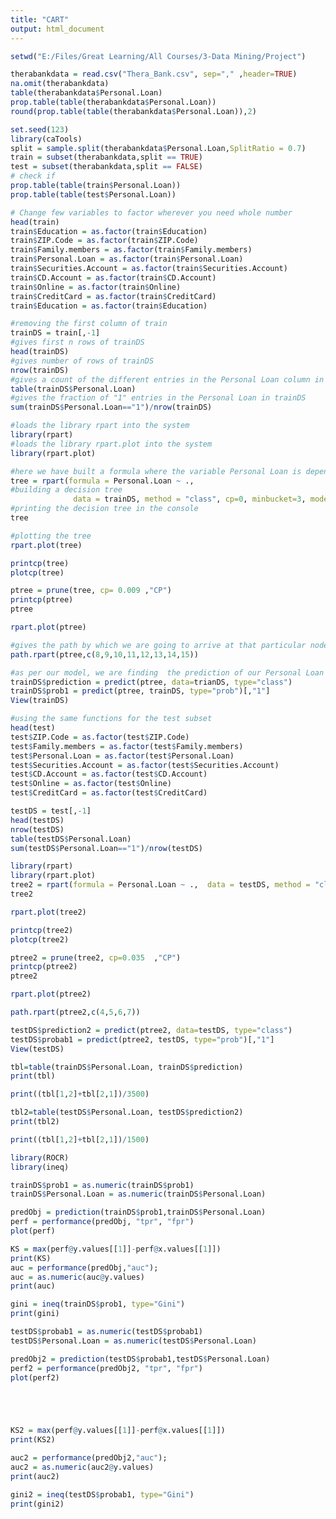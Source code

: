 ---
title: "CART"
output: html_document
---

```{r setup, include=FALSE}

setwd("E:/Files/Great Learning/All Courses/3-Data Mining/Project")

```


```{r}
therabankdata = read.csv("Thera_Bank.csv", sep="," ,header=TRUE) 
na.omit(therabankdata)
table(therabankdata$Personal.Loan)
prop.table(table(therabankdata$Personal.Loan))
round(prop.table(table(therabankdata$Personal.Loan)),2)

```
```{r}
set.seed(123)
library(caTools)
split = sample.split(therabankdata$Personal.Loan,SplitRatio = 0.7)
train = subset(therabankdata,split == TRUE)
test = subset(therabankdata,split == FALSE)
# check if
prop.table(table(train$Personal.Loan))
prop.table(table(test$Personal.Loan))

```
```{r}
# Change few variables to factor wherever you need whole number
head(train)
train$Education = as.factor(train$Education)
train$ZIP.Code = as.factor(train$ZIP.Code)
train$Family.members = as.factor(train$Family.members)
train$Personal.Loan = as.factor(train$Personal.Loan)
train$Securities.Account = as.factor(train$Securities.Account)
train$CD.Account = as.factor(train$CD.Account)
train$Online = as.factor(train$Online)
train$CreditCard = as.factor(train$CreditCard)
train$Education = as.factor(train$Education)
```
```{r}
#removing the first column of train
trainDS = train[,-1]
#gives first n rows of trainDS
head(trainDS)
#gives number of rows of trainDS
nrow(trainDS)
#gives a count of the different entries in the Personal Loan column in trainDS
table(trainDS$Personal.Loan)
#gives the fraction of "1" entries in the Personal Loan in trainDS
sum(trainDS$Personal.Loan=="1")/nrow(trainDS)
```
```{r}
#loads the library rpart into the system
library(rpart)
#loads the library rpart.plot into the system
library(rpart.plot)

#here we have built a formula where the variable Personal Loan is dependent on all the variables of trainDS
tree = rpart(formula = Personal.Loan ~ ., 
#building a decision tree
              data = trainDS, method = "class", cp=0, minbucket=3, model=TRUE)
#printing the decision tree in the console
tree

```
```{r}
#plotting the tree 
rpart.plot(tree)
```
```{r}
printcp(tree)
plotcp(tree)
```
```{r}
ptree = prune(tree, cp= 0.009 ,"CP")
printcp(ptree)
ptree

```
```{r}
rpart.plot(ptree)
```
```{r}
#gives the path by which we are going to arrive at that particular node
path.rpart(ptree,c(8,9,10,11,12,13,14,15))

```
```{r}
#as per our model, we are finding  the prediction of our Personal Loan variable
trainDS$prediction = predict(ptree, data=trianDS, type="class")
trainDS$prob1 = predict(ptree, trainDS, type="prob")[,"1"]
View(trainDS)

```


```{r}
#using the same functions for the test subset
head(test)
test$ZIP.Code = as.factor(test$ZIP.Code)
test$Family.members = as.factor(test$Family.members)
test$Personal.Loan = as.factor(test$Personal.Loan)
test$Securities.Account = as.factor(test$Securities.Account)
test$CD.Account = as.factor(test$CD.Account)
test$Online = as.factor(test$Online)
test$CreditCard = as.factor(test$CreditCard)

```
```{r}

testDS = test[,-1]
head(testDS)
nrow(testDS)
table(testDS$Personal.Loan)
sum(testDS$Personal.Loan=="1")/nrow(testDS)
```
```{r}

library(rpart)
library(rpart.plot)
tree2 = rpart(formula = Personal.Loan ~ .,  data = testDS, method = "class", cp=0, minbucket=3, model=TRUE) 
tree2

```
```{r}

rpart.plot(tree2)
```
```{r}
printcp(tree2)
plotcp(tree2)
```
```{r}
ptree2 = prune(tree2, cp=0.035  ,"CP")
printcp(ptree2)
ptree2


```
```{r}
rpart.plot(ptree2)
```
```{r}

path.rpart(ptree2,c(4,5,6,7))

```
```{r}
testDS$prediction2 = predict(ptree2, data=testDS, type="class")
testDS$probab1 = predict(ptree2, testDS, type="prob")[,"1"]
View(testDS)

```


```{r}
tbl=table(trainDS$Personal.Loan, trainDS$prediction)
print(tbl)

print((tbl[1,2]+tbl[2,1])/3500)
```
```{r}
tbl2=table(testDS$Personal.Loan, testDS$prediction2)
print(tbl2)

print((tbl[1,2]+tbl[2,1])/1500)

```
```{r}
library(ROCR)
library(ineq)

trainDS$prob1 = as.numeric(trainDS$prob1)
trainDS$Personal.Loan = as.numeric(trainDS$Personal.Loan)

predObj = prediction(trainDS$prob1,trainDS$Personal.Loan)
perf = performance(predObj, "tpr", "fpr")
plot(perf)

KS = max(perf@y.values[[1]]-perf@x.values[[1]])
print(KS)
auc = performance(predObj,"auc"); 
auc = as.numeric(auc@y.values)
print(auc)

gini = ineq(trainDS$prob1, type="Gini")
print(gini)
```


```{r}
testDS$probab1 = as.numeric(testDS$probab1)
testDS$Personal.Loan = as.numeric(testDS$Personal.Loan)

predObj2 = prediction(testDS$probab1,testDS$Personal.Loan)
perf2 = performance(predObj2, "tpr", "fpr")
plot(perf2)






```


```{r}
KS2 = max(perf@y.values[[1]]-perf@x.values[[1]])
print(KS2)

auc2 = performance(predObj2,"auc"); 
auc2 = as.numeric(auc2@y.values)
print(auc2)

```

```{r}
gini2 = ineq(testDS$probab1, type="Gini")
print(gini2)
```


```{r}




```


```{r}



```


```{r}

```
